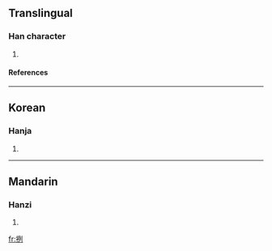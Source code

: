 ==Translingual==
===Han character===
{{Han char|rn=64|rad=手|as=06|sn=9|four=|canj=手一弓弓 (QMNN)}}
# {{defn|Han|sort=手06}}
====References====
{{Han ref|kx=0430.180|dkj=12056|dj=0780.120|hdz=31868.070|uh=6312|ud=25362}}
----
==Korean==
===Hanja===
{{ko-hanja|hangeul=련>연|eumhun=|rv=ryeon>yeon|mr=ryŏn>yŏn|y=leyn>eyn}}
# {{defn|Korean}}
----
==Mandarin==
===Hanzi===
{{cmn-hanzi|pin=[[liè]] (lie4), [[wō]] (wo1)|wg=lieh<sup>4</sup>, wo<sup>1</sup>}}
# {{defn|Mandarin}}

[[fr:挒]]